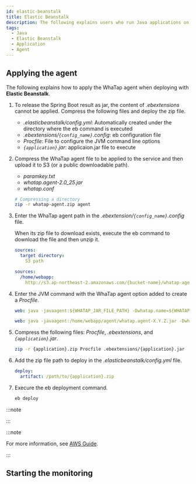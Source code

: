 ```yaml
---
id: elastic-beanstalk
title: Elastic Beanstalk
description: The following explains users who run Java applications on the AWS Elastic Beanstalk environment on how to set JVM options to effectively apply WhaTap's Java monitoring agent. You can check the processes of installing and configuring WhaTap's Java agent in the Elastic Beanstalk and adding and configuring the required JVM options. Additionally, it includes the histogram query method.
tags:
  - Java
  - Elastic Beanstalk
  - Application
  - Agent
---
```


## Applying the agent

The following explains how to apply the WhaTap agent when deploying with **Elastic Beanstalk**. 


<Passnote />

1. To release the Spring Boot result as jar, the content of _.ebextensions_ cannot be applied. Compress the following files and deploy the zip file.

   - _.elasticbeanstalk/config.yml_: Automatically created under the directory where the eb command is executed
   - _.ebextensions/`{config_name}`.config_: eb configuration file
   - _Procfile_: File to configure the JVM command line options
   - _`{application}`.jar_: applicaion.jar file to execute

2. Compress the WhaTap agent file to be applied to the service and then upload it to S3 (or a public downloadable path).

   - _paramkey.txt_
   - _whatap.agent-2.0_25.jar_
   - _whatap.conf_

   ```bash
   # Compressing a directory
   zip -r whatap-agent.zip agent
   ```

3. Enter the WhaTap agent path in the _.ebextension/`{config_name}`.config_ file.

   When its zip file to download exists, execute the eb command to download the file and then unzip it.

   ```yaml title=ebextension/{config_name}.config
   sources:
     target directory:
       S3 path
   ```

   ```yaml title='Example'
   sources:
     /home/webapp:
       http://s3.ap-northeast-2.amazonaws.com/{bucket-name}/whatap-agent.zip
   ```

4. Enter the JVM command with the WhaTap agent option added to create a _Procfile_.

   ```yaml title='Procfile'
   web: java -javaagent:${WHATAP_JAR_FILE_PATH} -Dwhatap.name=${WHATAP_NAME} -Dwhatap.okind=${WHATAP_OKIND_NAME} -Dwhatap.server.home=${APPLICAION_PATH} -Dwhatap.conf.path=${WHATAP_HOME} -jar ${APPLICAIONT}.jar
   ```

   ```yaml title='Example'
   web: java -javaagent:/home/webapp/agent/whatap.agent-X.Y.Z.jar -Dwhatap.name=bootTest -Dwhatap.okind=test -Dwhatap.server.home=/var/app/current -Dwhatap.conf.path=/home/webapp/agent -jar whatap-boot-test.jar
   ```

5. Compress the following files: _Procfile_, _.ebextensions_, and _`{application}`.jar_.

   ```bash
   zip -r {application}.zip Procfile .ebextensions/{application}.jar
   ```

6. Add the zip file path to deploy in the _.elasticbeanstalk/config.yml_ file.

   ```yaml
   deploy:
     artifact: /path/to/{application}.zip
   ```

7. Execure the eb deployment command.

   ```bash
   eb deploy
   ```

:::note


<Java17 />

:::

:::note

For more information, see [AWS Guide](https://docs.aws.amazon.com/ko_kr/elasticbeanstalk/latest/dg/Welcome.html).

:::


<Setheapmemory /> 

## Starting the monitoring


<Startapm /> 
